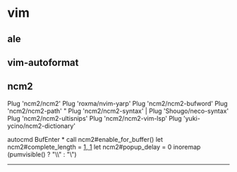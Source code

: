 = vim =
== ale ==
== vim-autoformat ==
== ncm2 ==
Plug 'ncm2/ncm2'
Plug 'roxma/nvim-yarp'
Plug 'ncm2/ncm2-bufword'
Plug 'ncm2/ncm2-path'
" Plug 'ncm2/ncm2-syntax' | Plug 'Shougo/neco-syntax'
Plug 'ncm2/ncm2-ultisnips'
Plug 'ncm2/ncm2-vim-lsp'
Plug 'yuki-ycino/ncm2-dictionary'

autocmd BufEnter * call ncm2#enable_for_buffer()
let ncm2#complete_length = [[1, 1]]
let ncm2#popup_delay = 0
inoremap <expr> <CR> (pumvisible() ? "\<c-y>\<cr>" : "\<CR>")
----
